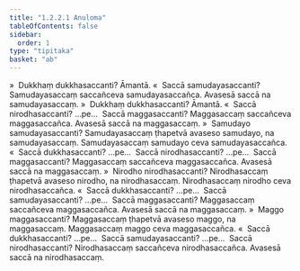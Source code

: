 ```yaml
---
title: "1.2.2.1 Anuloma"
tableOfContents: false
sidebar:
  order: 1
type: "tipitaka"
basket: "ab"
---
```



<DynamicBreadcrumb />

<Division number="12">

<Paragraph number="140">
»  Dukkhaṃ dukkhasaccanti? Āmantā.
</Paragraph>

<Paragraph number="141">
«  Saccā samudayasaccanti?
</Paragraph>

<Paragraph number="142">
Samudayasaccaṃ saccañceva samudayasaccañca. Avasesā saccā na samudayasaccaṃ.
</Paragraph>

<Paragraph number="143">
»  Dukkhaṃ dukkhasaccanti? Āmantā.
</Paragraph>

<Paragraph number="144">
«  Saccā nirodhasaccanti? …pe…  Saccā maggasaccanti?
</Paragraph>

<Paragraph number="145">
Maggasaccaṃ saccañceva maggasaccañca. Avasesā saccā na maggasaccaṃ.
</Paragraph>

</Division>
<Division number="13">

<Paragraph number="146">
»  Samudayo samudayasaccanti?
</Paragraph>

<Paragraph number="147">
Samudayasaccaṃ ṭhapetvā avaseso samudayo, na samudayasaccaṃ. Samudayasaccaṃ samudayo ceva samudayasaccañca.
</Paragraph>

<Paragraph number="148">
«  Saccā dukkhasaccanti? …pe…  Saccā nirodhasaccanti? …pe…  Saccā maggasaccanti?
</Paragraph>

<Paragraph number="149">
Maggasaccaṃ saccañceva maggasaccañca. Avasesā saccā na maggasaccaṃ.
</Paragraph>

</Division>
<Division number="14">

<Paragraph number="150">
»  Nirodho nirodhasaccanti?
</Paragraph>

<Paragraph number="151">
Nirodhasaccaṃ ṭhapetvā avaseso nirodho, na nirodhasaccaṃ. Nirodhasaccaṃ nirodho ceva nirodhasaccañca.
</Paragraph>

<Paragraph number="152">
«  Saccā dukkhasaccanti? …pe…  Saccā samudayasaccanti? …pe…  Saccā maggasaccanti?
</Paragraph>

<Paragraph number="153">
Maggasaccaṃ saccañceva maggasaccañca. Avasesā saccā na maggasaccaṃ.
</Paragraph>

</Division>
<Division number="15">

<Paragraph number="154">
»  Maggo maggasaccanti?
</Paragraph>

<Paragraph number="155">
Maggasaccaṃ ṭhapetvā avaseso maggo, na maggasaccaṃ. Maggasaccaṃ maggo ceva maggasaccañca.
</Paragraph>

<Paragraph number="156">
«  Saccā dukkhasaccanti? …pe…  Saccā samudayasaccanti? …pe…  Saccā nirodhasaccanti?
</Paragraph>

<Paragraph number="157">
Nirodhasaccaṃ saccañceva nirodhasaccañca. Avasesā saccā na nirodhasaccaṃ.
</Paragraph>
</Division>